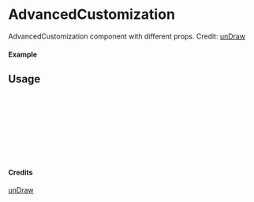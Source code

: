 
<Meta of={AdvancedCustomization} title="unDraw/AdvancedCustomization" />

# AdvancedCustomization

AdvancedCustomization component with different props.
Credit: [unDraw](https://undraw.co/illustrations)

#### Example

<Canvas of={AdvancedCustomization.Primary} />

## Usage

```ts
import { AdvancedCustomization } from "yadl-ui";

const Example = () => {
  return (
      <AdvancedCustomization />
  );
};

export default Example;
```

#### Credits
[unDraw](https://undraw.co/illustrations)
